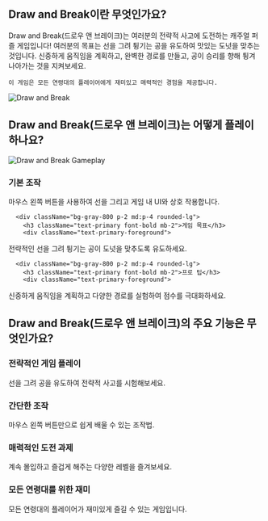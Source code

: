 ## Draw and Break이란 무엇인가요?
<div className="flex flex-col md:flex-row items-center gap-4 md:gap-8">
  <div className="w-full md:w-1/2 text-xl">
Draw and Break(드로우 앤 브레이크)는 여러분의 전략적 사고에 도전하는 캐주얼 퍼즐 게임입니다! 여러분의 목표는 선을 그려 튕기는 공을 유도하여 맛있는 도넛을 맞추는 것입니다. 신중하게 움직임을 계획하고, 완벽한 경로를 만들고, 공이 승리를 향해 튕겨 나아가는 것을 지켜보세요.

    이 게임은 모든 연령대의 플레이어에게 재미있고 매력적인 경험을 제공합니다.
</div>
  <div className="w-full md:w-1/2 flex justify-center items-center">
<img 
      src="https://imgs.crazygames.com/draw-and-break_16x9/20250226050342/draw-and-break_16x9-cover?metadata=none&quality=70&width=612.5" 
      alt="Draw and Break" 
      className="w-4/5 h-auto"
    />
</div>
</div>

## Draw and Break(드로우 앤 브레이크)는 어떻게 플레이하나요?
<div className="flex flex-col md:flex-row items-center gap-4 md:gap-8">
  <div className="w-full md:w-1/2">
<img 
      src="https://imgs.crazygames.com/draw-and-break_16x9/20250226050342/draw-and-break_16x9-cover?metadata=none&quality=70&width=612.5" 
      alt="Draw and Break Gameplay" 
      className="w-4/5 h-auto mx-auto"
    />
</div>
  <div className="w-full md:w-1/2">
    <div className="grid grid-cols-1 gap-2 md:gap-4 mt-0">
      <div className="bg-gray-800 p-2 md:p-4 rounded-lg">
        <h3 className="text-primary font-bold mb-2">기본 조작</h3>
        <div className="text-primary-foreground">
마우스 왼쪽 버튼을 사용하여 선을 그리고 게임 내 UI와 상호 작용합니다.
</div>
      </div>

      <div className="bg-gray-800 p-2 md:p-4 rounded-lg">
        <h3 className="text-primary font-bold mb-2">게임 목표</h3>
        <div className="text-primary-foreground">
전략적인 선을 그려 튕기는 공이 도넛을 맞추도록 유도하세요.
</div>
      </div>

      <div className="bg-gray-800 p-2 md:p-4 rounded-lg">
        <h3 className="text-primary font-bold mb-2">프로 팁</h3>
        <div className="text-primary-foreground">
신중하게 움직임을 계획하고 다양한 경로를 실험하여 점수를 극대화하세요.
</div>
      </div>
    </div>
  </div>
</div>

## Draw and Break(드로우 앤 브레이크)의 주요 기능은 무엇인가요?
<div className="grid grid-cols-1 md:grid-cols-2 gap-2 md:gap-4">
  <div className="bg-gray-800 p-2 md:p-4 rounded-lg">
    <h3 className="text-primary font-bold mb-2">전략적인 게임 플레이</h3>
    <div className="text-primary-foreground">
선을 그려 공을 유도하여 전략적 사고를 시험해보세요.
</div>
  </div>

  <div className="bg-gray-800 p-2 md:p-4 rounded-lg">
    <h3 className="text-primary font-bold mb-2">간단한 조작</h3>
    <div className="text-primary-foreground">
마우스 왼쪽 버튼만으로 쉽게 배울 수 있는 조작법.
</div>
  </div>

  <div className="bg-gray-800 p-2 md:p-4 rounded-lg">
    <h3 className="text-primary font-bold mb-2">매력적인 도전 과제</h3>
    <div className="text-primary-foreground">
계속 몰입하고 즐겁게 해주는 다양한 레벨을 즐겨보세요.
</div>
  </div>

  <div className="bg-gray-800 p-2 md:p-4 rounded-lg">
    <h3 className="text-primary font-bold mb-2">모든 연령대를 위한 재미</h3>
    <div className="text-primary-foreground">
모든 연령대의 플레이어가 재미있게 즐길 수 있는 게임입니다.
</div>
  </div>
</div>